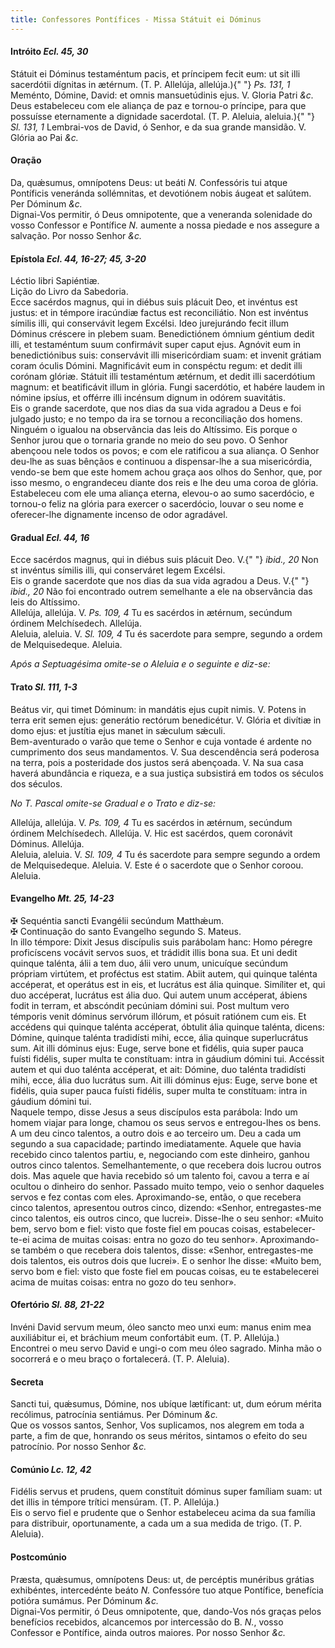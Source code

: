 ```yaml
---
title: Confessores Pontífices - Missa Státuit ei Dóminus
---
```


<h4 class="text-center">
  Intróito <em>Ecl. 45, 30</em>
</h4>
<div class="container-fluid">
  <div class="row">
    <div class="col-6 dropcaps text-justify">
      Státuit ei Dóminus testaméntum pacis, et príncipem fecit eum: ut sit illi
      sacerdótii dígnitas in ætérnum. (T. P. Allelúja, allelúja.){" "}
      <em>Ps. 131, 1</em> Meménto, Dómine, David: et omnis mansuetúdinis ejus.
      V. Gloria Patri <em>&c.</em>
    </div>
    <div class="col-6 dropcaps text-justify">
      Deus estabeleceu com ele aliança de paz e tornou-o príncipe, para que
      possuísse eternamente a dignidade sacerdotal. (T. P. Aleluia, aleluia.){" "}
      <em>Sl. 131, 1</em> Lembrai-vos de David, ó Senhor, e da sua grande
      mansidão. V. Glória ao Pai <em>&c.</em>
    </div>
  </div>
</div>

<h4 class="text-center">Oração</h4>
<div class="container-fluid">
  <div class="row">
    <div class="col-6 dropcaps text-justify">
      Da, quǽsumus, omnípotens Deus: ut beáti <em>N. </em>Confessóris tui atque
      Pontíficis veneránda sollémnitas, et devotiónem nobis áugeat et salútem.
      Per Dóminum <em>&c.</em>
    </div>
    <div class="col-6 dropcaps text-justify">
      Dignai-Vos permitir, ó Deus omnipotente, que a veneranda solenidade do
      vosso Confessor e Pontífice <em>N. </em>aumente a nossa piedade e nos
      assegure a salvação. Por nosso Senhor <em>&c.</em>
    </div>
  </div>
</div>

<h4 class="text-center">
  Epístola <em>Ecl. 44, 16-27; 45, 3-20</em>
</h4>
<div class="container-fluid">
  <div class="row">
    <div class="col-6 text-justify">Léctio libri Sapiéntiæ.</div>
    <div class="col-6 text-justify">Lição do Livro da Sabedoria.</div>
    <div class="col-6 dropcaps text-justify">
      Ecce sacérdos magnus, qui in diébus suis plácuit Deo, et invéntus est
      justus: et in témpore iracúndiæ factus est reconciliátio. Non est invéntus
      símilis illi, qui conservávit legem Excélsi. Ideo jurejurándo fecit illum
      Dóminus créscere in plebem suam. Benedictiónem ómnium géntium dedit illi,
      et testaméntum suum confirmávit super caput ejus. Agnóvit eum in
      benedictiónibus suis: conservávit illi misericórdiam suam: et invenit
      grátiam coram óculis Dómini. Magnificávit eum in conspéctu regum: et dedit
      illi corónam glóriæ. Státuit illi testaméntum ætérnum, et dedit illi
      sacerdótium magnum: et beatificávit illum in glória. Fungi sacerdótio, et
      habére laudem in nómine ipsíus, et offérre illi incénsum dignum in odórem
      suavitátis.
    </div>
    <div class="col-6 dropcaps text-justify">
      Eis o grande sacerdote, que nos dias da sua vida agradou a Deus e foi
      julgado justo; e no tempo da ira se tornou a reconciliação dos homens.
      Ninguém o igualou na observância das leis do Altíssimo. Eis porque o
      Senhor jurou que o tornaria grande no meio do seu povo. O Senhor abençoou
      nele todos os povos; e com ele ratificou a sua aliança. O Senhor deu-lhe
      as suas bênçãos e continuou a dispensar-lhe a sua misericórdia, vendo-se
      bem que este homem achou graça aos olhos do Senhor, que, por isso mesmo, o
      engrandeceu diante dos reis e lhe deu uma coroa de glória. Estabeleceu com
      ele uma aliança eterna, elevou-o ao sumo sacerdócio, e tornou-o feliz na
      glória para exercer o sacerdócio, louvar o seu nome e oferecer-lhe
      dignamente incenso de odor agradável.
    </div>
  </div>
</div>

<h4 class="text-center">
  Gradual <em>Ecl. 44, 16</em>
</h4>
<div class="container-fluid">
  <div class="row">
    <div class="col-6 dropcaps text-justify">
      Ecce sacérdos magnus, qui in diébus suis plácuit Deo. V.{" "}
      <em>ibid., 20</em> Non st invéntus símilis illi, qui conserváret legem
      Excélsi.
    </div>
    <div class="col-6 dropcaps text-justify">
      Eis o grande sacerdote que nos dias da sua vida agradou a Deus. V.{" "}
      <em>ibid., 20</em> Não foi encontrado outrem semelhante a ele na
      observância das leis do Altíssimo.
    </div>
    <div class="col-6 text-justify">
      Allelúja, allelúja. V. <em>Ps. 109, 4</em> Tu es sacérdos in ætérnum,
      secúndum órdinem Melchísedech. Allelúja.
    </div>
    <div class="col-6 text-justify">
      Aleluia, aleluia. V. <em>Sl. 109, 4</em> Tu és sacerdote para sempre,
      segundo a ordem de Melquisedeque. Aleluia.
    </div>
  </div>
</div>

<em>Após a Septuagésima omite-se o Aleluia e o seguinte e diz-se:</em>

<h4 class="text-center">
  Trato <em>Sl. 111, 1-3</em>
</h4>
<div class="container-fluid">
  <div class="row">
    <div class="col-6 dropcaps text-justify">
      Beátus vir, qui timet Dóminum: in mandátis ejus cupit nimis. V. Potens in
      terra erit semen ejus: generátio rectórum benedicétur. V. Glória et
      divítiæ in domo ejus: et justítia ejus manet in sǽculum sǽculi.
    </div>
    <div class="col-6 dropcaps text-justify">
      Bem-aventurado o varão que teme o Senhor e cuja vontade é ardente no
      cumprimento dos seus mandamentos. V. Sua descendência será poderosa na
      terra, pois a posteridade dos justos será abençoada. V. Na sua casa haverá
      abundância e riqueza, e a sua justiça subsistirá em todos os séculos dos
      séculos.
    </div>
  </div>
</div>

<em>No T. Pascal omite-se Gradual e o Trato e diz-se:</em>

<div class="container-fluid">
  <div class="row">
    <div class="col-6 text-justify">
      Allelúja, allelúja. V. <em>Ps. 109, 4</em> Tu es sacérdos in ætérnum,
      secúndum órdinem Melchísedech. Allelúja. V. Hic est sacérdos, quem
      coronávit Dóminus. Allelúja.
    </div>
    <div class="col-6 text-justify">
      Aleluia, aleluia. V. <em>Sl. 109, 4</em> Tu és sacerdote para sempre
      segundo a ordem de Melquisedeque. Aleluia. V. Este é o sacerdote que o
      Senhor coroou. Aleluia.
    </div>
  </div>
</div>

<h4 class="text-center">
  Evangelho <em>Mt. 25, 14-23</em>
</h4>
<div class="container-fluid">
  <div class="row">
    <div class="col-6 text-justify">
      <span class="text-danger">&#10016;</span> Sequéntia sancti Evangélii
      secúndum Matthǽum.
    </div>
    <div class="col-6 text-justify">
      <span class="text-danger">&#10016;</span> Continuação do santo Evangelho
      segundo S. Mateus.
    </div>
    <div class="col-6 dropcaps text-justify">
      In illo témpore: Dixit Jesus discípulis suis parábolam hanc: Homo péregre
      proficíscens vocávit servos suos, et trádidit illis bona sua. Et uni dedit
      quinque talénta, álii a tem duo, álii vero unum, unicuíque secúndum
      própriam virtútem, et proféctus est statim. Abiit autem, qui quinque
      talénta accéperat, et operátus est in eis, et lucrátus est ália quinque.
      Simíliter et, qui duo accéperat, lucrátus est ália duo. Qui autem unum
      accéperat, ábiens fodit in terram, et abscóndit pecúniam dómini sui. Post
      multum vero témporis venit dóminus servórum illórum, et pósuit ratiónem
      cum eis. Et accédens qui quinque talénta accéperat, óbtulit ália quinque
      talénta, dicens: Dómine, quinque talénta tradidísti mihi, ecce, ália
      quinque superlucrátus sum. Ait illi dóminus ejus: Euge, serve bone et
      fidélis, quia super pauca fuísti fidélis, super multa te constítuam: intra
      in gáudium dómini tui. Accéssit autem et qui duo talénta accéperat, et
      ait: Dómine, duo talénta tradidísti mihi, ecce, ália duo lucrátus sum. Ait
      illi dóminus ejus: Euge, serve bone et fidélis, quia super pauca fuísti
      fidélis, super multa te constítuam: intra in gáudium dómini tui.
    </div>
    <div class="col-6 dropcaps text-justify">
      Naquele tempo, disse Jesus a seus discípulos esta parábola: Indo um homem
      viajar para longe, chamou os seus servos e entregou-lhes os bens. A um deu
      cinco talentos, a outro dois e ao terceiro um. Deu a cada um segundo a sua
      capacidade; partindo imediatamente. Aquele que havia recebido cinco
      talentos partiu, e, negociando com este dinheiro, ganhou outros cinco
      talentos. Semelhantemente, o que recebera dois lucrou outros dois. Mas
      aquele que havia recebido só um talento foi, cavou a terra e aí ocultou o
      dinheiro do senhor. Passado muito tempo, veio o senhor daqueles servos e
      fez contas com eles. Aproximando-se, então, o que recebera cinco talentos,
      apresentou outros cinco, dizendo: «Senhor, entregastes-me cinco talentos,
      eis outros cinco, que lucrei». Disse-lhe o seu senhor: «Muito bem, servo
      bom e fiel: visto que foste fiel em poucas coisas, estabelecer-te-ei acima
      de muitas coisas: entra no gozo do teu senhor». Aproximando-se também o
      que recebera dois talentos, disse: «Senhor, entregastes-me dois talentos,
      eis outros dois que lucrei». E o senhor lhe disse: «Muito bem, servo bom e
      fiel: visto que foste fiel em poucas coisas, eu te estabelecerei acima de
      muitas coisas: entra no gozo do teu senhor».
    </div>
  </div>
</div>

<h4 class="text-center">
  Ofertório <em>Sl. 88, 21-22</em>
</h4>
<div class="container-fluid">
  <div class="row">
    <div class="col-6 dropcaps text-justify">
      Invéni David servum meum, óleo sancto meo unxi eum: manus enim mea
      auxiliábitur ei, et bráchium meum confortábit eum. (T. P. Allelúja.)
    </div>
    <div class="col-6 dropcaps text-justify">
      Encontrei o meu servo David e ungi-o com meu óleo sagrado. Minha mão o
      socorrerá e o meu braço o fortalecerá. (T. P. Aleluia).
    </div>
  </div>
</div>

<h4 class="text-center">Secreta</h4>
<div class="container-fluid">
  <div class="row">
    <div class="col-6 dropcaps text-justify">
      Sancti tui, quǽsumus, Dómine, nos ubíque lætíficant: ut, dum eórum mérita
      recólimus, patrocínia sentiámus. Per Dóminum <em>&c.</em>
    </div>
    <div class="col-6 dropcaps text-justify">
      Que os vossos santos, Senhor, Vos suplicamos, nos alegrem em toda a parte,
      a fim de que, honrando os seus méritos, sintamos o efeito do seu
      patrocínio. Por nosso Senhor <em>&c.</em>
    </div>
  </div>
</div>

<h4 class="text-center">
  Comúnio <em>Lc. 12, 42</em>
</h4>
<div class="container-fluid">
  <div class="row">
    <div class="col-6 dropcaps text-justify">
      Fidélis servus et prudens, quem constítuit dóminus super famíliam suam: ut
      det illis in témpore trítici mensúram. (T. P. Allelúja.)
    </div>
    <div class="col-6 dropcaps text-justify">
      Eis o servo fiel e prudente que o Senhor estabeleceu acima da sua família
      para distribuir, oportunamente, a cada um a sua medida de trigo. (T. P.
      Aleluia).
    </div>
  </div>
</div>

<h4 class="text-center">Postcomúnio</h4>
<div class="container-fluid">
  <div class="row">
    <div class="col-6 dropcaps text-justify">
      Præsta, quǽsumus, omnípotens Deus: ut, de percéptis munéribus grátias
      exhibéntes, intercedénte beáto <em>N. </em>Confessóre tuo atque Pontífice,
      benefícia potióra sumámus. Per Dóminum <em>&c.</em>
    </div>
    <div class="col-6 dropcaps text-justify">
      Dignai-Vos permitir, ó Deus omnipotente, que, dando-Vos nós graças pelos
      benefícios recebidos, alcancemos por intercessão do B. <em>N.</em>, vosso
      Confessor e Pontífice, ainda outros maiores. Por nosso Senhor <em>&c.</em>
    </div>
  </div>
</div>
